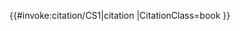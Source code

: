 <noinclude>{{pp-template|small=yes}}</noinclude><includeonly>{{#invoke:citation/CS1|citation
|CitationClass=book
}}</includeonly><noinclude>
{{documentation}}
</noinclude>
